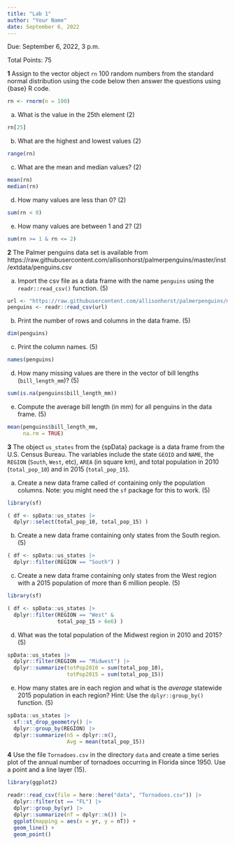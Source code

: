 ```yaml
---
title: "Lab 1"
author: "Your Name"
date: September 6, 2022
---
```


Due: September 6, 2022, 3 p.m.

Total Points: 75

**1** Assign to the vector object `rn` 100 random numbers from the standard normal distribution using the code below then answer the questions using {base} R code.

```r
rn <- rnorm(n = 100)
```

a. What is the value in the 25th element (2)
```r
rn[25]
```

b. What are the highest and lowest values (2)
```r
range(rn)
```

c. What are the mean and median values? (2)
```r
mean(rn)
median(rn)
```

d. How many values are less than 0? (2)
```r
sum(rn < 0)
```

e. How many values are between 1 and 2? (2)
```r
sum(rn >= 1 & rn <= 2)
```

**2** The Palmer penguins data set is available from https://raw.githubusercontent.com/allisonhorst/palmerpenguins/master/inst/extdata/penguins.csv

a. Import the csv file as a data frame with the name `penguins` using the `readr::read_csv()` function. (5)

```r
url <- "https://raw.githubusercontent.com/allisonhorst/palmerpenguins/master/inst/extdata/penguins.csv"
penguins <- readr::read_csv(url)
```

b. Print the number of rows and columns in the data frame. (5)
```r
dim(penguins)
```

c. Print the column names. (5)
```r
names(penguins)
```

d. How many missing values are there in the vector of bill lengths (`bill_length_mm`)? (5)
```r
sum(is.na(penguins$bill_length_mm))
```

e. Compute the average bill length (in mm) for all penguins in the data frame. (5)
```r
mean(penguins$bill_length_mm, 
     na.rm = TRUE)
```


**3** The object `us_states` from the {spData} package is a data frame from the U.S. Census Bureau. The variables include the state `GEOID` and `NAME`, the `REGION` (`South`, `West`, etc), `AREA` (in square km), and total population in 2010 (`total_pop_10`) and in 2015 (`total_pop_15`). 

a. Create a new data frame called `df` containing only the population columns. Note: you might need the `sf` package for this to work. (5) 
```r
library(sf)

( df <- spData::us_states |>
  dplyr::select(total_pop_10, total_pop_15) )
```

b. Create a new data frame containing only states from the South region. (5)
```r
( df <- spData::us_states |>
  dplyr::filter(REGION == "South") )
```


c. Create a new data frame containing only states from the West region with a 2015 population of more than 6 million people. (5)
```r
library(sf)

( df <- spData::us_states |>
  dplyr::filter(REGION == "West" &
                total_pop_15 > 6e6) )

```


d. What was the total population of the Midwest region in 2010 and 2015? (5)

```r
spData::us_states |>
  dplyr::filter(REGION == "Midwest") |>
  dplyr::summarize(totPop2010 = sum(total_pop_10),
                   totPop2015 = sum(total_pop_15))
```

e. How many states are in each region and what is the _average_ statewide 2015 population in each region? Hint: Use the `dplyr::group_by()` function. (5)

```r
spData::us_states |>
  sf::st_drop_geometry() |>
  dplyr::group_by(REGION) |>
  dplyr::summarize(nS = dplyr::n(),
                   Avg = mean(total_pop_15))
```

**4** Use the file `Tornadoes.csv` in the directory `data` and create a time series plot of the annual number of tornadoes occurring in Florida since 1950. Use a point and a line layer (15).
```r
library(ggplot2)

readr::read_csv(file = here::here("data", "Tornadoes.csv")) |>
  dplyr::filter(st == "FL") |>
  dplyr::group_by(yr) |>
  dplyr::summarize(nT = dplyr::n()) |>
  ggplot(mapping = aes(x = yr, y = nT)) +
  geom_line() +
  geom_point()
```

